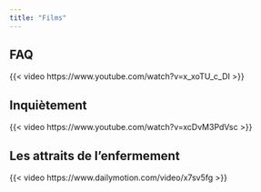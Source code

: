 ```yaml
---
title: "Films"
---
```


## FAQ

{{< video https://www.youtube.com/watch?v=x_xoTU_c_DI >}}

## Inquiètement

{{< video https://www.youtube.com/watch?v=xcDvM3PdVsc >}}

## Les attraits de l'enfermement

{{< video https://www.dailymotion.com/video/x7sv5fg >}}
